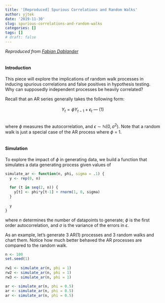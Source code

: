 ```yaml
---
title: '[Reproduced] Spurious Correlations and Random Walks'
author: yjtek
date: '2019-11-30'
slug: spurious-correlations-and-random-walks
categories: []
tags: []
# draft: false
---
```


*Reproduced from [Fabian Dablander](https://fabiandablander.com/r/Spurious-Correlation.html)*
<br>
<br>

#### Introduction

This piece will explore the implications of random walk processes in inducing spurious correlations and false positives in hypothesis testing. Why can supposedly independent processes be heavily correlated?

Recall that an AR series generally takes the following form:  
<br>
<center> $Y_{t} = \phi Y_{t-1} + \epsilon_{t}$ --- (1) </center>
<br>
where $\phi$ measures the autocorrelation, and $\epsilon \sim \mathbb{N}(0,\sigma^{2})$. Note that a random walk is just a special case of the AR process where $\phi$ = 1.
<br>
<br>

#### Simulation

To explore the impact of $\phi$ in generating data, we build a function that simulates a data generating process given values of 

```r
simulate_ar <- function(n, phi, sigma = .1) {
  y <- rep(0, n)
  
  for (t in seq(2, n)) {
    y[t] <- phi*y[t-1] + rnorm(1, 0, sigma)
  }
  
  y
}
```

where $n$ determines the number of datapoints to generate; $\phi$ is the first order autocorrelation, and $\sigma$ is the variance of the errors in $\epsilon$.

As an example, let's generate 3 AR(1) processes and 3 random walks and chart them. Notice how much better behaved the AR processes are compared to the random walk.

```r
n <- 100
set.seed(1)
 
rw1 <- simulate_ar(n, phi = 1)
rw2 <- simulate_ar(n, phi = 1)
rw3 <- simulate_ar(n, phi = 1)

ar <- simulate_ar(n, phi = 0.5)
ar <- simulate_ar(n, phi = 0.5)
ar <- simulate_ar(n, phi = 0.5)
```



